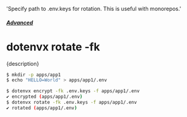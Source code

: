   'Specify path to .env.keys for rotation. This is useful with monorepos.'

##### [Advanced](/docs/advanced)
# dotenvx rotate -fk

<p className="lead">{description}</p>

```sh
$ mkdir -p apps/app1
$ echo "HELLO=World" > apps/app1/.env

$ dotenvx encrypt -fk .env.keys -f apps/app1/.env
✔ encrypted (apps/app1/.env)
$ dotenvx rotate -fk .env.keys -f apps/app1/.env
✔ rotated (apps/app1/.env)
```
